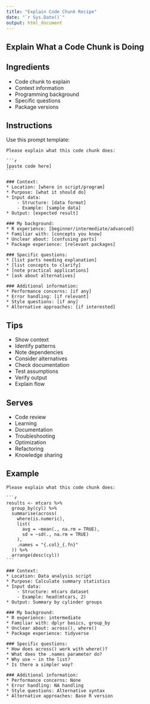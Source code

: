 ```yaml
---
title: "Explain Code Chunk Recipe"
date: "`r Sys.Date()`"
output: html_document
---
```


## Explain What a Code Chunk is Doing {#explain-chunk}

## Ingredients

* Code chunk to explain
* Context information
* Programming background
* Specific questions
* Package versions

## Instructions

Use this prompt template:

````
Please explain what this code chunk does:

```r
[paste code here]
```

### Context:
* Location: [where in script/program]
* Purpose: [what it should do]
* Input data:
    - Structure: [data format]
    - Example: [sample data]
* Output: [expected result]

### My background:
* R experience: [beginner/intermediate/advanced]
* Familiar with: [concepts you know]
* Unclear about: [confusing parts]
* Package experience: [relevant packages]

### Specific questions:
* [list parts needing explanation]
* [list concepts to clarify]
* [note practical applications]
* [ask about alternatives]

### Additional information:
* Performance concerns: [if any]
* Error handling: [if relevant]
* Style questions: [if any]
* Alternative approaches: [if interested]
````

## Tips

* Show context
* Identify patterns
* Note dependencies
* Consider alternatives
* Check documentation
* Test assumptions
* Verify output
* Explain flow

## Serves

* Code review
* Learning
* Documentation
* Troubleshooting
* Optimization
* Refactoring
* Knowledge sharing

## Example

````
Please explain what this code chunk does:

```r
results <- mtcars %>%
  group_by(cyl) %>%
  summarise(across(
    where(is.numeric),
    list(
      avg = ~mean(., na.rm = TRUE),
      sd = ~sd(., na.rm = TRUE)
    ),
    .names = "{.col}_{.fn}"
  )) %>%
  arrange(desc(cyl))
```

### Context:
* Location: Data analysis script
* Purpose: Calculate summary statistics
* Input data:
    - Structure: mtcars dataset
    - Example: head(mtcars, 2)
* Output: Summary by cylinder groups

### My background:
* R experience: intermediate
* Familiar with: dplyr basics, group_by
* Unclear about: across(), where()
* Package experience: tidyverse

### Specific questions:
* How does across() work with where()?
* What does the .names parameter do?
* Why use ~ in the list?
* Is there a simpler way?

### Additional information:
* Performance concerns: None
* Error handling: NA handling
* Style questions: Alternative syntax
* Alternative approaches: Base R version
````

